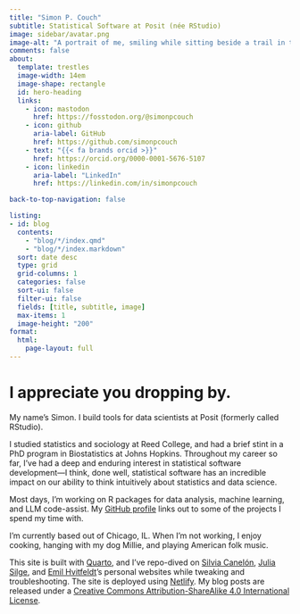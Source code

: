 ```yaml
---
title: "Simon P. Couch"
subtitle: Statistical Software at Posit (née RStudio)
image: sidebar/avatar.png
image-alt: "A portrait of me, smiling while sitting beside a trail in the woods."
comments: false
about:
  template: trestles
  image-width: 14em
  image-shape: rectangle
  id: hero-heading
  links:
    - icon: mastodon
      href: https://fosstodon.org/@simonpcouch
    - icon: github
      aria-label: GitHub
      href: https://github.com/simonpcouch
    - text: "{{< fa brands orcid >}}"
      href: https://orcid.org/0000-0001-5676-5107
    - icon: linkedin
      aria-label: "LinkedIn"
      href: https://linkedin.com/in/simonpcouch

back-to-top-navigation: false

listing: 
- id: blog
  contents: 
    - "blog/*/index.qmd"
    - "blog/*/index.markdown"
  sort: date desc
  type: grid
  grid-columns: 1
  categories: false
  sort-ui: false
  filter-ui: false
  fields: [title, subtitle, image]
  max-items: 1
  image-height: "200"
format: 
  html: 
    page-layout: full
---
```


<div class="quarto-title">
<h1 class="title">I appreciate you dropping by.</h1>
</div>

  My name's Simon. I build tools for data scientists at Posit (formerly called RStudio).
  
  I studied statistics and sociology at Reed College, and had a brief stint in a PhD program in Biostatistics at Johns Hopkins. Throughout my career so far, I've had a deep and enduring interest in statistical software development---I think, done well, statistical software has an incredible impact on our ability to think intuitively about statistics and data science.
  
  Most days, I'm working on R packages for data analysis, machine learning, and LLM code-assist. My [GitHub profile](https://github.com/simonpcouch) links out to some of the projects I spend my time with.

  I'm currently based out of Chicago, IL. When I'm not working, I enjoy cooking, hanging with my dog Millie, and playing American folk music.

  This site is built with [Quarto](https://quarto.org/), and I've repo-dived on [Silvia Canelón](https://www.silviacanelon.com/), [Julia Silge](juliasilge.com), and [Emil Hvitfeldt](https://emilhvitfeldt.com/)'s personal websites while tweaking and troubleshooting. The site is deployed using [Netlify](https://www.netlify.com/). My blog posts are released under a [Creative Commons Attribution-ShareAlike 4.0 International License](https://creativecommons.org/licenses/by-sa/4.0/).


